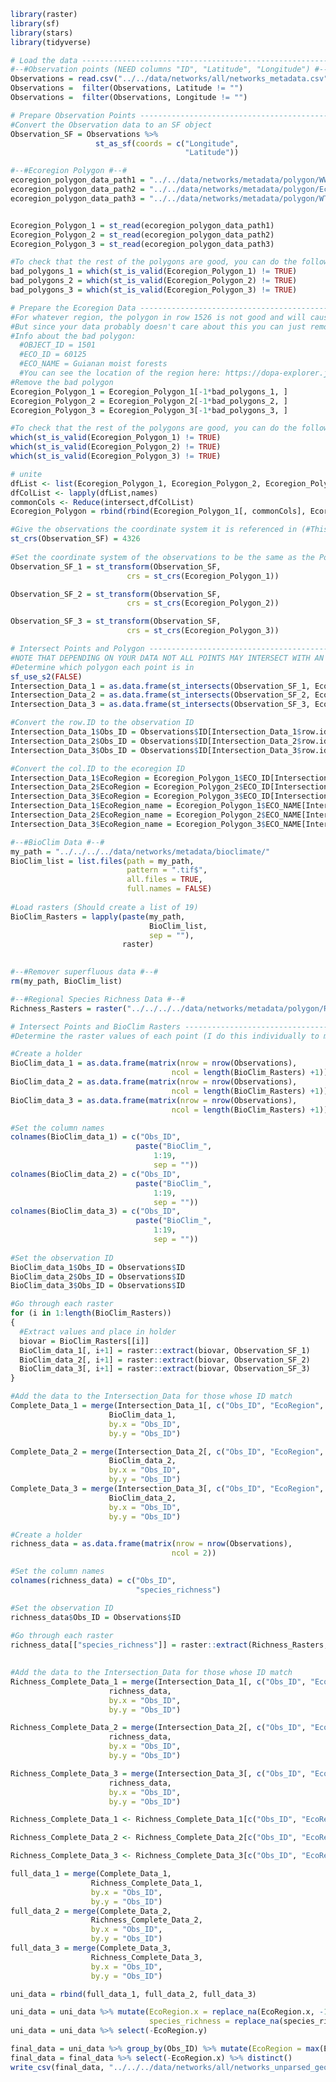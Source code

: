 
```r
library(raster)
library(sf)
library(stars)
library(tidyverse)
```

```r
# Load the data -----------------------------------------------------------
#--#Observation points (NEED columns "ID", "Latitude", "Longitude") #--# 
Observations = read.csv("../../data/networks/all/networks_metadata.csv")
Observations =  filter(Observations, Latitude != "")
Observations =  filter(Observations, Longitude != "")

# Prepare Observation Points ----------------------------------------------
#Convert the Observation data to an SF object
Observation_SF = Observations %>%
                   st_as_sf(coords = c("Longitude", 
                                       "Latitude"))
```

```r
#--#Ecoregion Polygon #--# 
ecoregion_polygon_data_path1 = "../../data/networks/metadata/polygon/WWF/wwf_terr_ecos.shp"
ecoregion_polygon_data_path2 = "../../data/networks/metadata/polygon/Ecoregions2017/Ecoregions2017.shp"
ecoregion_polygon_data_path3 = "../../data/networks/metadata/polygon/WTE/wwf_terr_ecos.shp"


Ecoregion_Polygon_1 = st_read(ecoregion_polygon_data_path1)
Ecoregion_Polygon_2 = st_read(ecoregion_polygon_data_path2)
Ecoregion_Polygon_3 = st_read(ecoregion_polygon_data_path3)

#To check that the rest of the polygons are good, you can do the following
bad_polygons_1 = which(st_is_valid(Ecoregion_Polygon_1) != TRUE)
bad_polygons_2 = which(st_is_valid(Ecoregion_Polygon_2) != TRUE)
bad_polygons_3 = which(st_is_valid(Ecoregion_Polygon_3) != TRUE)

# Prepare the Ecoregion Data ----------------------------------------------
#For whatever region, the polygon in row 1526 is not good and will cause the whole thing to mess up.
#But since your data probably doesn't care about this you can just remove it 
#Info about the bad polygon:
  #OBJECT_ID = 1501
  #ECO_ID = 60125
  #ECO_NAME = Guianan moist forests
  #You can see the location of the region here: https://dopa-explorer.jrc.ec.europa.eu/ecoregion/60125
#Remove the bad polygon
Ecoregion_Polygon_1 = Ecoregion_Polygon_1[-1*bad_polygons_1, ]
Ecoregion_Polygon_2 = Ecoregion_Polygon_2[-1*bad_polygons_2, ]
Ecoregion_Polygon_3 = Ecoregion_Polygon_3[-1*bad_polygons_3, ]

#To check that the rest of the polygons are good, you can do the following
which(st_is_valid(Ecoregion_Polygon_1) != TRUE)
which(st_is_valid(Ecoregion_Polygon_2) != TRUE)
which(st_is_valid(Ecoregion_Polygon_3) != TRUE)

# unite
dfList <- list(Ecoregion_Polygon_1, Ecoregion_Polygon_2, Ecoregion_Polygon_3)
dfColList <- lapply(dfList,names)
commonCols <- Reduce(intersect,dfColList)
Ecoregion_Polygon = rbind(rbind(Ecoregion_Polygon_1[, commonCols], Ecoregion_Polygon_2[, commonCols]), Ecoregion_Polygon_3[, commonCols])
```

```r
#Give the observations the coordinate system it is referenced in (#This is dataset specific, if from GBIF use this number)
st_crs(Observation_SF) = 4326 
  
#Set the coordinate system of the observations to be the same as the Polygon
Observation_SF_1 = st_transform(Observation_SF,
                          crs = st_crs(Ecoregion_Polygon_1))

Observation_SF_2 = st_transform(Observation_SF,
                          crs = st_crs(Ecoregion_Polygon_2))

Observation_SF_3 = st_transform(Observation_SF,
                          crs = st_crs(Ecoregion_Polygon_3))

# Intersect Points and Polygon --------------------------------------------
#NOTE THAT DEPENDING ON YOUR DATA NOT ALL POINTS MAY INTERSECT WITH AN ECOREGION
#Determine which polygon each point is in
sf_use_s2(FALSE)
Intersection_Data_1 = as.data.frame(st_intersects(Observation_SF_1, Ecoregion_Polygon_1))
Intersection_Data_2 = as.data.frame(st_intersects(Observation_SF_2, Ecoregion_Polygon_2))
Intersection_Data_3 = as.data.frame(st_intersects(Observation_SF_3, Ecoregion_Polygon_3))

#Convert the row.ID to the observation ID
Intersection_Data_1$Obs_ID = Observations$ID[Intersection_Data_1$row.id]
Intersection_Data_2$Obs_ID = Observations$ID[Intersection_Data_2$row.id]
Intersection_Data_3$Obs_ID = Observations$ID[Intersection_Data_3$row.id]

#Convert the col.ID to the ecoregion ID
Intersection_Data_1$EcoRegion = Ecoregion_Polygon_1$ECO_ID[Intersection_Data_1$col.id]
Intersection_Data_2$EcoRegion = Ecoregion_Polygon_2$ECO_ID[Intersection_Data_2$col.id]
Intersection_Data_3$EcoRegion = Ecoregion_Polygon_3$ECO_ID[Intersection_Data_3$col.id]
Intersection_Data_1$EcoRegion_name = Ecoregion_Polygon_1$ECO_NAME[Intersection_Data_1$col.id]
Intersection_Data_2$EcoRegion_name = Ecoregion_Polygon_2$ECO_NAME[Intersection_Data_2$col.id]
Intersection_Data_3$EcoRegion_name = Ecoregion_Polygon_3$ECO_NAME[Intersection_Data_3$col.id]
```


```r
#--#BioClim Data #--# 
my_path = "../../../../data/networks/metadata/bioclimate/"
BioClim_list = list.files(path = my_path, 
                          pattern = ".tif$", 
                          all.files = TRUE, 
                          full.names = FALSE)
  
#Load rasters (Should create a list of 19)
BioClim_Rasters = lapply(paste(my_path, 
                               BioClim_list,
                               sep = ""),
                         raster)

  
#--#Remover superfluous data #--# 
rm(my_path, BioClim_list)

#--#Regional Species Richness Data #--# 
Richness_Rasters = raster("../../../../data/networks/metadata/polygon/Richness_2021.tif")

```


```r
# Intersect Points and BioClim Rasters ------------------------------------
#Determine the raster values of each point (I do this individually to make sure no errors occur)

#Create a holder
BioClim_data_1 = as.data.frame(matrix(nrow = nrow(Observations),
                                    ncol = length(BioClim_Rasters) +1))
BioClim_data_2 = as.data.frame(matrix(nrow = nrow(Observations),
                                    ncol = length(BioClim_Rasters) +1))
BioClim_data_3 = as.data.frame(matrix(nrow = nrow(Observations),
                                    ncol = length(BioClim_Rasters) +1))

#Set the column names
colnames(BioClim_data_1) = c("Obs_ID",
                            paste("BioClim_",
                                1:19,
                                sep = ""))
colnames(BioClim_data_2) = c("Obs_ID",
                            paste("BioClim_",
                                1:19,
                                sep = ""))
colnames(BioClim_data_3) = c("Obs_ID",
                            paste("BioClim_",
                                1:19,
                                sep = ""))
  
#Set the observation ID
BioClim_data_1$Obs_ID = Observations$ID
BioClim_data_2$Obs_ID = Observations$ID
BioClim_data_3$Obs_ID = Observations$ID
```

```r
#Go through each raster
for (i in 1:length(BioClim_Rasters)) 
{
  #Extract values and place in holder
  biovar = BioClim_Rasters[[i]]
  BioClim_data_1[, i+1] = raster::extract(biovar, Observation_SF_1)
  BioClim_data_2[, i+1] = raster::extract(biovar, Observation_SF_2)
  BioClim_data_3[, i+1] = raster::extract(biovar, Observation_SF_3)
}
```


```r
#Add the data to the Intersection_Data for those whose ID match
Complete_Data_1 = merge(Intersection_Data_1[, c("Obs_ID", "EcoRegion", "EcoRegion_name")], 
                      BioClim_data_1,
                      by.x = "Obs_ID",
                      by.y = "Obs_ID")

Complete_Data_2 = merge(Intersection_Data_2[, c("Obs_ID", "EcoRegion", "EcoRegion_name")], 
                      BioClim_data_2,
                      by.x = "Obs_ID",
                      by.y = "Obs_ID")
Complete_Data_3 = merge(Intersection_Data_3[, c("Obs_ID", "EcoRegion", "EcoRegion_name")], 
                      BioClim_data_2,
                      by.x = "Obs_ID",
                      by.y = "Obs_ID")
```


```r
#Create a holder
richness_data = as.data.frame(matrix(nrow = nrow(Observations),
                                    ncol = 2))

#Set the column names
colnames(richness_data) = c("Obs_ID",
                            "species_richness")

#Set the observation ID
richness_data$Obs_ID = Observations$ID
  
#Go through each raster
richness_data[["species_richness"]] = raster::extract(Richness_Rasters, Observation_SF)
  

#Add the data to the Intersection_Data for those whose ID match
Richness_Complete_Data_1 = merge(Intersection_Data_1[, c("Obs_ID", "EcoRegion")], 
                      richness_data,
                      by.x = "Obs_ID",
                      by.y = "Obs_ID")

Richness_Complete_Data_2 = merge(Intersection_Data_2[, c("Obs_ID", "EcoRegion")], 
                      richness_data,
                      by.x = "Obs_ID",
                      by.y = "Obs_ID")

Richness_Complete_Data_3 = merge(Intersection_Data_3[, c("Obs_ID", "EcoRegion")], 
                      richness_data,
                      by.x = "Obs_ID",
                      by.y = "Obs_ID")

Richness_Complete_Data_1 <- Richness_Complete_Data_1[c("Obs_ID", "EcoRegion", "species_richness")]

Richness_Complete_Data_2 <- Richness_Complete_Data_2[c("Obs_ID", "EcoRegion", "species_richness")]

Richness_Complete_Data_3 <- Richness_Complete_Data_3[c("Obs_ID", "EcoRegion", "species_richness")]
```

```r
full_data_1 = merge(Complete_Data_1, 
                  Richness_Complete_Data_1,
                  by.x = "Obs_ID",
                  by.y = "Obs_ID")
full_data_2 = merge(Complete_Data_2, 
                  Richness_Complete_Data_2,
                  by.x = "Obs_ID",
                  by.y = "Obs_ID")
full_data_3 = merge(Complete_Data_3, 
                  Richness_Complete_Data_3,
                  by.x = "Obs_ID",
                  by.y = "Obs_ID")

uni_data = rbind(full_data_1, full_data_2, full_data_3)
```

```r
uni_data = uni_data %>% mutate(EcoRegion.x = replace_na(EcoRegion.x, -1),
                               species_richness = replace_na(species_richness, -1))
uni_data = uni_data %>% select(-EcoRegion.y)
```


```r
final_data = uni_data %>% group_by(Obs_ID) %>% mutate(EcoRegion = max(EcoRegion.x), species_richness = max(species_richness))
final_data = final_data %>% select(-EcoRegion.x) %>% distinct()
write_csv(final_data, "../../../data/networks/all/networks_unparsed_geodata.csv")
```